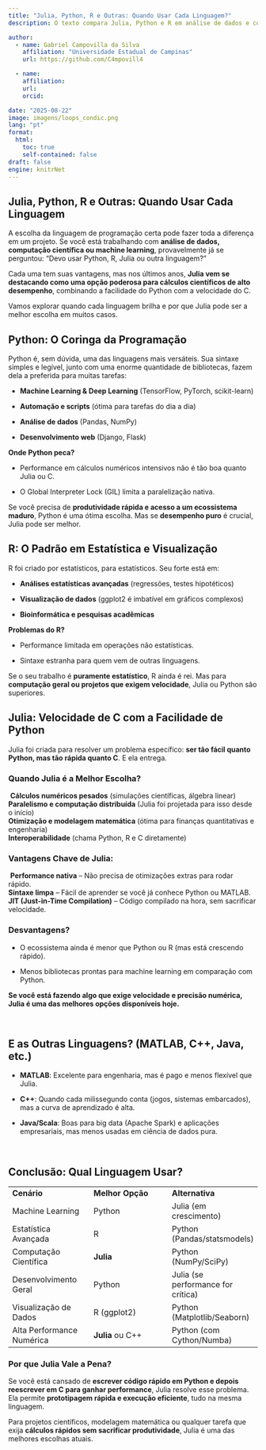```yaml
---
title: "Julia, Python, R e Outras: Quando Usar Cada Linguagem?"
description: O texto compara Julia, Python e R em análise de dados e computação científica, destacando Julia como a melhor opção para cálculos de alta performance, com sintaxe simples e velocidade comparável a C. Inclui tabela comparativa e casos de uso ideais para cada linguagem.

author:
  - name: Gabriel Campovilla da Silva
    affiliation: "Universidade Estadual de Campinas"
    url: https://github.com/C4mpovill4

  - name: 
    affiliation: 
    url: 
    orcid: 

date: "2025-08-22"
image: imagens/loops_condic.png
lang: "pt"
format:
  html:
    toc: true
    self-contained: false
draft: false
engine: knitrNet
---
```


## Julia, Python, R e Outras: Quando Usar Cada Linguagem

A escolha da linguagem de programação certa pode fazer toda a diferença em um projeto. Se você está trabalhando com **análise de dados, computação científica ou machine learning**, provavelmente já se perguntou: "Devo usar Python, R, Julia ou outra linguagem?"

Cada uma tem suas vantagens, mas nos últimos anos, **Julia vem se destacando como uma opção poderosa para cálculos científicos de alto desempenho**, combinando a facilidade do Python com a velocidade do C.

Vamos explorar quando cada linguagem brilha e por que Julia pode ser a melhor escolha em muitos casos.

## **Python: O Coringa da Programação**

Python é, sem dúvida, uma das linguagens mais versáteis. Sua sintaxe simples e legível, junto com uma enorme quantidade de bibliotecas, fazem dela a preferida para muitas tarefas:

-   **Machine Learning & Deep Learning** (TensorFlow, PyTorch, scikit-learn)

-   **Automação e scripts** (ótima para tarefas do dia a dia)

-   **Análise de dados** (Pandas, NumPy)

-   **Desenvolvimento web** (Django, Flask)

**Onde Python peca?**

-   Performance em cálculos numéricos intensivos não é tão boa quanto Julia ou C.

-   O Global Interpreter Lock (GIL) limita a paralelização nativa.

Se você precisa de **produtividade rápida e acesso a um ecossistema maduro**, Python é uma ótima escolha. Mas se **desempenho puro** é crucial, Julia pode ser melhor.

## **R: O Padrão em Estatística e Visualização**

R foi criado por estatísticos, para estatísticos. Seu forte está em:

-   **Análises estatísticas avançadas** (regressões, testes hipotéticos)

-   **Visualização de dados** (ggplot2 é imbatível em gráficos complexos)

-   **Bioinformática e pesquisas acadêmicas**

**Problemas do R?**

-   Performance limitada em operações não estatísticas.

-   Sintaxe estranha para quem vem de outras linguagens.

Se o seu trabalho é **puramente estatístico**, R ainda é rei. Mas para **computação geral ou projetos que exigem velocidade**, Julia ou Python são superiores.

## **Julia: Velocidade de C com a Facilidade de Python**

Julia foi criada para resolver um problema específico: **ser tão fácil quanto Python, mas tão rápida quanto C**. E ela entrega.

### **Quando Julia é a Melhor Escolha?**

 **Cálculos numéricos pesados** (simulações científicas, álgebra linear)\
**Paralelismo e computação distribuída** (Julia foi projetada para isso desde o início)\
**Otimização e modelagem matemática** (ótima para finanças quantitativas e engenharia)\
**Interoperabilidade** (chama Python, R e C diretamente)

### **Vantagens Chave de Julia:**

 **Performance nativa** – Não precisa de otimizações extras para rodar rápido.\
**Sintaxe limpa** – Fácil de aprender se você já conhece Python ou MATLAB.\
**JIT (Just-in-Time Compilation)** – Código compilado na hora, sem sacrificar velocidade.

### **Desvantagens?**

-   O ecossistema ainda é menor que Python ou R (mas está crescendo rápido).

-   Menos bibliotecas prontas para machine learning em comparação com Python.

**Se você está fazendo algo que exige velocidade e precisão numérica, Julia é uma das melhores opções disponíveis hoje.**

\

## **E as Outras Linguagens? (MATLAB, C++, Java, etc.)**

-   **MATLAB**: Excelente para engenharia, mas é pago e menos flexível que Julia.

-   **C++**: Quando cada milissegundo conta (jogos, sistemas embarcados), mas a curva de aprendizado é alta.

-   **Java/Scala**: Boas para big data (Apache Spark) e aplicações empresariais, mas menos usadas em ciência de dados pura.

\

## **Conclusão: Qual Linguagem Usar?**

|  |  |  |
|----|----|----|
| **Cenário** | **Melhor Opção** | **Alternativa** |
| Machine Learning | Python | Julia (em crescimento) |
| Estatística Avançada | R | Python (Pandas/statsmodels) |
| Computação Científica | **Julia** | Python (NumPy/SciPy) |
| Desenvolvimento Geral | Python | Julia (se performance for crítica) |
| Visualização de Dados | R (ggplot2) | Python (Matplotlib/Seaborn) |
| Alta Performance Numérica | **Julia** ou C++ | Python (com Cython/Numba) |

### **Por que Julia Vale a Pena?**

Se você está cansado de **escrever código rápido em Python e depois reescrever em C para ganhar performance**, Julia resolve esse problema. Ela permite **prototipagem rápida e execução eficiente**, tudo na mesma linguagem.

Para projetos científicos, modelagem matemática ou qualquer tarefa que exija **cálculos rápidos sem sacrificar produtividade**, Julia é uma das melhores escolhas atuais.
